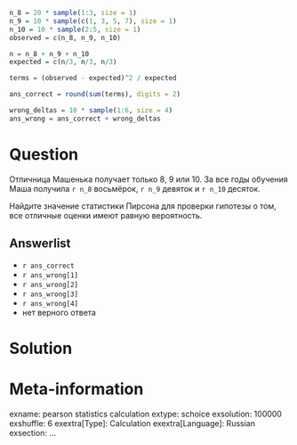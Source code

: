 ```r
n_8 = 20 * sample(1:3, size = 1)
n_9 = 10 * sample(c(1, 3, 5, 7), size = 1)
n_10 = 10 * sample(2:5, size = 1)
observed = c(n_8, n_9, n_10)

n = n_8 + n_9 + n_10
expected = c(n/3, n/3, n/3)

terms = (observed - expected)^2 / expected

ans_correct = round(sum(terms), digits = 2)

wrong_deltas = 10 * sample(1:6, size = 4)
ans_wrong = ans_correct + wrong_deltas
```

Question
========
Отличница Машенька получает только 8, 9 или 10. 
За все годы обучения Маша получила `r n_8` восьмёрок, `r n_9` девяток и `r n_10` десяток. 

Найдите значение статистики Пирсона для проверки гипотезы о том, все отличные оценки имеют равную вероятность. 

Answerlist
----------
*  `r ans_correct`
*  `r ans_wrong[1]`
*  `r ans_wrong[2]`
*  `r ans_wrong[3]`
*  `r ans_wrong[4]`
*  нет верного ответа

 
Solution
========


Meta-information
================
exname: pearson statistics calculation
extype: schoice
exsolution: 100000
exshuffle: 6
exextra[Type]: Calculation
exextra[Language]: Russian
exsection: ...
